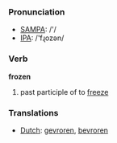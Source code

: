 === Pronunciation ===
*[[w:SAMPA|SAMPA]]: /'/
*[[w:IPA|IPA]]: /'fɻozən/

=== Verb ===

'''frozen'''

# past participle of to [[freeze]]

=== Translations ===
*[[Dutch]]: [[gevroren]], [[bevroren]]